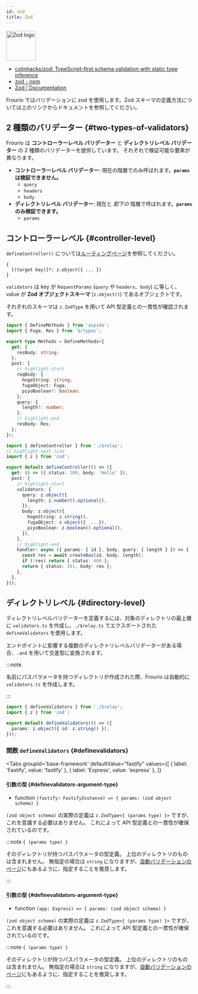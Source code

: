 ```yaml
---
id: zod
title: Zod
---
```



<div style={{display: 'flex', alignItems: 'flex-start', gap: 16 }}>

<img src="https://zod.dev/logo.svg" alt="Zod logo" width="80px" />

- [colinhacks/zod: TypeScript\-first schema validation with static type inference](https://github.com/colinhacks/zod)
- [zod \- npm](https://www.npmjs.com/package/zod)
- [Zod | Documentation](https://zod.dev/)

</div>

Frourio ではバリデーションに zod を使用します。Zod スキーマの定義方法については上のリンクからドキュメントを参照してください。

## 2 種類のバリデーター {#two-types-of-validators}

Frourio は **コントローラーレベル バリデーター** と **ディレクトリレベル バリデーター** の 2 種類のバリデーターを提供しています。
それぞれで検証可能な要素が異なります。

- **コントローラーレベル バリデーター**: 現在の階層でのみ呼ばれます。**`params` は検証できません。**
  - `query`
  - `headers`
  - `body`
- **ディレクトリレベル バリデーター**: 現在と _配下の_ 階層で呼ばれます。**`params` のみ検証できます。**
  - `params`

## コントローラーレベル {#controller-level}

`defineController()` については[ルーティングページ](/docs/reference/routing#controller-level)を参照してください。

```
{
  [(target key)]?: z.object({ ... })
}
```

`validators` は key が `RequestParams` (`query` や `headers`、`body`) に等しく、value が **Zod オブジェクトスキーマ** (`z.object()`) であるオブジェクトです。

それぞれのスキーマは `z.ZodType` を用いて API 型定義との一貫性が確認されます。

```ts title='server/api/_id@string/index.ts'
import { DefineMethods } from 'aspida';
import { Fuga, Res } from '$/types';

export type Methods = DefineMethods<{
  get: {
    resBody: string;
  };
  post: {
    // highlight-start
    reqBody: {
      hogeString: string;
      fugaObject: Fuga;
      piyoBoolean?: boolean;
    };
    query: {
      length?: number;
    };
    // highlight-end
    resBody: Res;
  };
}>;
```

```ts title='server/api/_id@string/controller.ts'
import { defineController } from './$relay';
// highlight-next-line
import { z } from 'zod';

export default defineController(() => ({
  get: () => ({ status: 200, body: 'Hello' }),
  post: {
    // highlight-start
    validators: {
      query: z.object({
        length: z.number().optional(),
      }),
      body: z.object({
        hogeString: z.string(),
        fugaObject: z.object({ ... }),
        piyoBoolean: z.boolean().optional(),
      }),
    },
    // highlight-end
    handler: async ({ params: { id }, body, query: { length } }) => {
      const res = await createBaz(id, body, length);
      if (!res) return { status: 400 };
      return { status: 201, body: res };
    },
  },
}));
```

## ディレクトリレベル {#directory-level}

ディレクトリレベルバリデーターを定義するには、対象のディレクトリの最上層に `validators.ts` を作成し、`./$relay.ts` でエクスポートされた `defineValidators` を使用します。

エンドポイントに影響する複数のディレクトリレベルバリデーターがある場合、`.and` を用いて交差型に変換されます。

:::note

名前にパスパラメータを持つディレクトリが作成された際、Frourio は自動的に `validators.ts` を作成します。

:::

```ts title='server/api/_id@string/validators.ts'
import { defineValidators } from './$relay';
import { z } from 'zod';

export default defineValidators(() => ({
  params: z.object({ id: z.string() }),
}));
```

### 関数 `defineValidators` {#definevalidators}

<Tabs
  groupId='base-framework'
  defaultValue="fastify"
  values={[
    { label: 'Fastify', value: 'fastify' },
    { label: 'Express', value: 'express' },
  ]}
>
<TabItem value="fastify">

#### 引数の型 {#definevalidators-argument-type}

- function `(fastify: FastifyInstance) => { params: (zod object schema) }`

`(zod object schema)` の実際の定義は `z.ZodType<{ (params type) }>` ですが、これを意識する必要はありません。
これによって API 型定義との一貫性が確保されているのです。

:::note `{ (params type) }`

そのディレクトリが持つパスパラメータの型定義。
上位のディレクトリのものは含まれません。
無指定の場合は `string` になりますが、[自動バリデーションのページ](/docs/reference/validation/automatic#path-parameter)にもあるように、指定することを推奨します。

:::

</TabItem>
<TabItem value="express">

#### 引数の型 {#definevalidators-argument-type}

- function `(app: Express) => { params: (zod object schema) }`

`(zod object schema)` の実際の定義は `z.ZodType<{ (params type) }>` ですが、これを意識する必要はありません。
これによって API 型定義との一貫性が確保されているのです。

:::note `{ (params type) }`

そのディレクトリが持つパスパラメータの型定義。
上位のディレクトリのものは含まれません。
無指定の場合は `string` になりますが、[自動バリデーションのページ](/docs/reference/validation/automatic#path-parameter)にもあるように、指定することを推奨します。

:::

</TabItem>
</Tabs>
